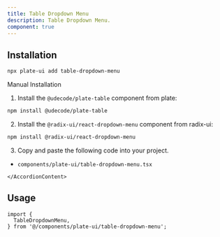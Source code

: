 ```yaml
---
title: Table Dropdown Menu
description: Table Dropdown Menu.
component: true
---
```


[//]: # (<ComponentExample src="/src/components/examples/PlaygroundDemo.tsx">)
[//]: # (  <PlaygroundDemo />)
[//]: # (</ComponentExample>)

## Installation

```bash
npx plate-ui add table-dropdown-menu
```

<Accordion type="single" collapsible>
  <AccordionItem value="manual-installation">
    <AccordionTrigger>Manual Installation</AccordionTrigger>
    <AccordionContent>

1. Install the `@udecode/plate-table` component from plate:

```bash
npm install @udecode/plate-table
```
      
2. Install the `@radix-ui/react-dropdown-menu` component from radix-ui:

```bash
npm install @radix-ui/react-dropdown-menu
```

3. Copy and paste the following code into your project. 
      
- `components/plate-ui/table-dropdown-menu.tsx`

<ComponentSource src="/src/components/plate-ui/table-dropdown-menu.tsx" />
      
    </AccordionContent>

  </AccordionItem>
</Accordion>

## Usage

```tsx
import {
  TableDropdownMenu,
} from '@/components/plate-ui/table-dropdown-menu';
```

```tsx
```